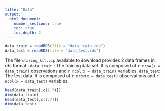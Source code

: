 ```yaml
---
title: "Data"
output:
  html_document:
    number_sections: true
    toc: true
    toc_depth: 2
---
```



```r
data_train = readRDS(file = "data_train.rds")
data_test = readRDS(file = "data_test.rds")
```

The file `staring_kit.zip` available to download provides 2 data frames in rds format : 
`data_train` : The training data set. It is composed of `r nrow(x = data_train)` observations and `r ncol(x = data_train)` variables.
`data_test`: The test data. It is composed of `r nrow(x = data_test)` observations and `r ncol(x = data_test)` variables.

```r
head(data_train[,c(1:7)])
dim(data_train)
head(data_test[,c(1:7)])
dim(data_test)
```

